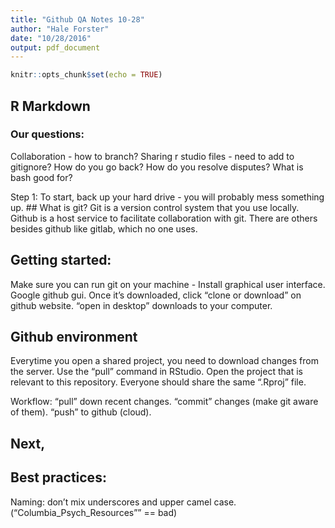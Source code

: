 ```yaml
---
title: "Github QA Notes 10-28"
author: "Hale Forster"
date: "10/28/2016"
output: pdf_document
---
```


```r
knitr::opts_chunk$set(echo = TRUE)
```

## R Markdown
### Our questions:
Collaboration - how to branch?
Sharing r studio files - need to add to gitignore?
How do you go back?
How do you resolve disputes?
What is bash good for?

Step 1: To start, back up your hard drive - you will probably mess something up.
## What is git? 
Git is a version control system that you use locally. Github is a host service to facilitate collaboration with git. There are others besides github like gitlab, which no one uses.



## Getting started:
Make sure you can run git on your machine - Install graphical user interface. Google github gui. Once it's downloaded, click "clone or download" on github website. "open in desktop" downloads to your computer.

## Github environment
Everytime you open a shared project, you need to download changes from the server. Use the "pull" command in RStudio. Open the project that is relevant to this repository. Everyone should share the same ".Rproj" file.

Workflow: "pull" down recent changes. "commit" changes (make git aware of them). "push" to github (cloud).

## Next, 

## Best practices:
Naming: don't mix underscores and upper camel case. ("Columbia_Psych_Resources"" == bad)
